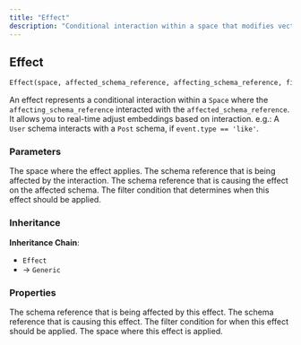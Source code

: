 ```yaml
---
title: "Effect"
description: "Conditional interaction within a space that modifies vector behavior based on events or conditions"
---
```


## Effect

```python
Effect(space, affected_schema_reference, affecting_schema_reference, filter_)
```

An effect represents a conditional interaction within a `Space` where the `affecting_schema_reference` interacted with the `affected_schema_reference`. It allows you to real-time adjust embeddings based on interaction. e.g.: A `User` schema interacts with a `Post` schema, if `event.type == 'like'`.

### Parameters

<ParamField path="space" type="Space[AggregationInputT, EmbeddingInputT]" required>
The space where the effect applies.
</ParamField>

<ParamField path="affected_schema_reference" type="SchemaReference" required>
The schema reference that is being affected by the interaction.
</ParamField>

<ParamField path="affecting_schema_reference" type="SchemaReference | MultipliedSchemaReference" required>
The schema reference that is causing the effect on the affected schema.
</ParamField>

<ParamField path="filter_" type="ComparisonOperation[SchemaField]" required>
The filter condition that determines when this effect should be applied.
</ParamField>

### Inheritance

**Inheritance Chain**: 
- `Effect` 
- → `Generic`

### Properties

<ParamField path="affected_schema_reference" type="SchemaReference">
The schema reference that is being affected by this effect.
</ParamField>

<ParamField path="affecting_schema_reference" type="SchemaReference | MultipliedSchemaReference">
The schema reference that is causing this effect.
</ParamField>

<ParamField path="filter_" type="ComparisonOperation[SchemaField]">
The filter condition for when this effect should be applied.
</ParamField>

<ParamField path="space" type="Space[AggregationInputT, EmbeddingInputT]">
The space where this effect is applied.
</ParamField>